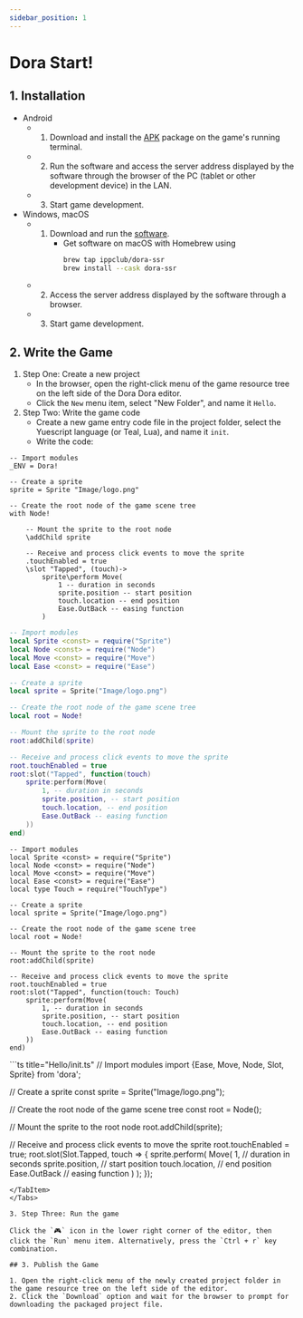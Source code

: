 ```yaml
---
sidebar_position: 1
---
```



# Dora Start!

## 1. Installation

- Android
  - 1. Download and install the [APK](https://github.com/ippclub/Dora-SSR/releases/latest) package on the game's running terminal.
  - 2. Run the software and access the server address displayed by the software through the browser of the PC (tablet or other development device) in the LAN.
  - 3. Start game development.
- Windows, macOS
  - 1. Download and run the [software](https://github.com/ippclub/Dora-SSR/releases/latest).
       - Get software on macOS with Homebrew using
          ```sh
          brew tap ippclub/dora-ssr
          brew install --cask dora-ssr
          ```
  - 2. Access the server address displayed by the software through a browser.
  - 3. Start game development.

## 2. Write the Game

1. Step One: Create a new project
   - In the browser, open the right-click menu of the game resource tree on the left side of the Dora Dora editor.
   - Click the `New` menu item, select "New Folder", and name it `Hello`.
2. Step Two: Write the game code
   - Create a new game entry code file in the project folder, select the Yuescript language (or Teal, Lua), and name it `init`.
   - Write the code:

<Tabs>
<TabItem value="yue" label="Yuescript">

```yue title="Hello/init.yue"
-- Import modules
_ENV = Dora!

-- Create a sprite
sprite = Sprite "Image/logo.png"

-- Create the root node of the game scene tree
with Node!

	-- Mount the sprite to the root node
	\addChild sprite

	-- Receive and process click events to move the sprite
	.touchEnabled = true
	\slot "Tapped", (touch)->
		sprite\perform Move(
			1 -- duration in seconds
			sprite.position -- start position
			touch.location -- end position
			Ease.OutBack -- easing function
		)
```

</TabItem>
<TabItem value="lua" label="Lua">

```lua title="Hello/init.lua"
-- Import modules
local Sprite <const> = require("Sprite")
local Node <const> = require("Node")
local Move <const> = require("Move")
local Ease <const> = require("Ease")

-- Create a sprite
local sprite = Sprite("Image/logo.png")

-- Create the root node of the game scene tree
local root = Node!

-- Mount the sprite to the root node
root:addChild(sprite)

-- Receive and process click events to move the sprite
root.touchEnabled = true
root:slot("Tapped", function(touch)
	sprite:perform(Move(
		1, -- duration in seconds
		sprite.position, -- start position
		touch.location, -- end position
		Ease.OutBack -- easing function
	))
end)
```

</TabItem>
<TabItem value="tl" label="Teal">

```tl title="Hello/init.tl"
-- Import modules
local Sprite <const> = require("Sprite")
local Node <const> = require("Node")
local Move <const> = require("Move")
local Ease <const> = require("Ease")
local type Touch = require("TouchType")

-- Create a sprite
local sprite = Sprite("Image/logo.png")

-- Create the root node of the game scene tree
local root = Node!

-- Mount the sprite to the root node
root:addChild(sprite)

-- Receive and process click events to move the sprite
root.touchEnabled = true
root:slot("Tapped", function(touch: Touch)
	sprite:perform(Move(
		1, -- duration in seconds
		sprite.position, -- start position
		touch.location, -- end position
		Ease.OutBack -- easing function
	))
end)
```

</TabItem>
<TabItem value="ts" label="Typescript">
```ts title="Hello/init.ts"
// Import modules
import {Ease, Move, Node, Slot, Sprite} from 'dora';

// Create a sprite
const sprite = Sprite("Image/logo.png");

// Create the root node of the game scene tree
const root = Node();

// Mount the sprite to the root node
root.addChild(sprite);

// Receive and process click events to move the sprite
root.touchEnabled = true;
root.slot(Slot.Tapped, touch => {
	sprite.perform(
		Move(
			1, // duration in seconds
			sprite.position, // start position
			touch.location, // end position
			Ease.OutBack // easing function
		)
	);
});
```
</TabItem>
</Tabs>

3. Step Three: Run the game

Click the `🎮` icon in the lower right corner of the editor, then click the `Run` menu item. Alternatively, press the `Ctrl + r` key combination.

## 3. Publish the Game

1. Open the right-click menu of the newly created project folder in the game resource tree on the left side of the editor.
2. Click the `Download` option and wait for the browser to prompt for downloading the packaged project file.

